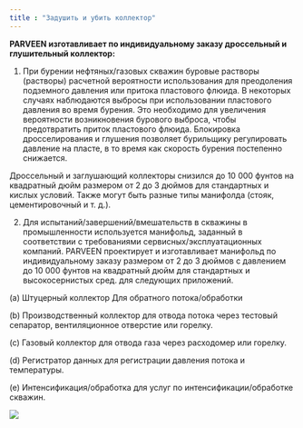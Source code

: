 ```yaml
---
title : "Задушить и убить коллектор"
---
```


**PARVEEN изготавливает по индивидуальному заказу дроссельный и глушительный коллектор:**

1) При бурении нефтяных/газовых скважин буровые растворы (растворы) расчетной вероятности использования для преодоления подземного давления или притока пластового флюида. В некоторых случаях наблюдаются выбросы при использовании пластового давления во время бурения. Это необходимо для увеличения вероятности возникновения бурового выброса, чтобы предотвратить приток пластового флюида. Блокировка дросселирования и глушения позволяет бурильщику регулировать давление на пласте, в то время как скорость бурения постепенно снижается.

Дроссельный и заглушающий коллекторы снизился до 10 000 фунтов на квадратный дюйм размером от 2 до 3 дюймов для стандартных и кислых условий. Также могут быть разные типы манифолда (стояк, цементировочный и т. д.).

2) Для испытаний/завершений/вмешательств в скважины в промышленности используется манифольд, заданный в соответствии с требованиями сервисных/эксплуатационных компаний. PARVEEN проектирует и изготавливает манифольд по индивидуальному заказу размером от 2 до 3 дюймов с давлением до 10 000 фунтов на квадратный дюйм для стандартных и высокосернистых сред. для следующих приложений.

(a) Штуцерный коллектор Для обратного потока/обработки

(b) Производственный коллектор для отвода потока через тестовый сепаратор, вентиляционное отверстие или горелку.

(c) Газовый коллектор для отвода газа через расходомер или горелку.

(d) Регистратор данных для регистрации давления потока и температуры.

(e) Интенсификация/обработка для услуг по интенсификации/обработке скважин.

<img src="./choke-and-kill-manifold.png" />
